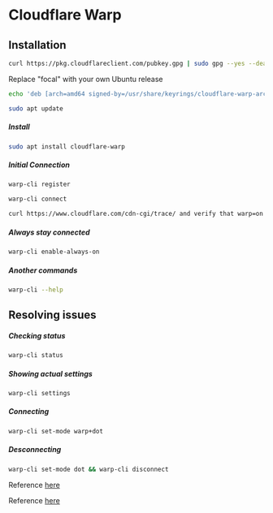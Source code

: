 # Cloudflare Warp
## Installation
```bash
curl https://pkg.cloudflareclient.com/pubkey.gpg | sudo gpg --yes --dearmor --output /usr/share/keyrings/cloudflare-warp-archive-keyring.gpg
```
Replace "focal" with your own Ubuntu release
```bash
echo 'deb [arch=amd64 signed-by=/usr/share/keyrings/cloudflare-warp-archive-keyring.gpg] https://pkg.cloudflareclient.com/ focal main' | sudo tee /etc/apt/sources.list.d/cloudflare-client.list
```
```bash
sudo apt update
```
##### Install
```bash
sudo apt install cloudflare-warp
```
##### Initial Connection
```bash
warp-cli register
```
```bash
warp-cli connect
```
```bash
curl https://www.cloudflare.com/cdn-cgi/trace/ and verify that warp=on
```
##### Always stay connected
```bash
warp-cli enable-always-on
```
##### Another commands
```bash
warp-cli --help
```

## Resolving issues
##### Checking status
```bash
warp-cli status
```
##### Showing actual settings
```bash
warp-cli settings
```

##### Connecting
```bash
warp-cli set-mode warp+dot
```

##### Desconnecting
```bash
warp-cli set-mode dot && warp-cli disconnect
```



Reference [here](https://pkg.cloudflareclient.com/install)

Reference [here](https://developers.cloudflare.com/warp-client/get-started/linux/)